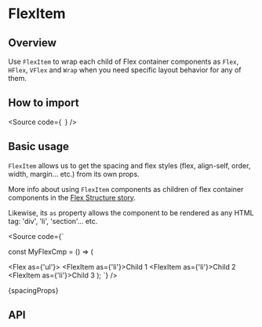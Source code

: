 

<Meta of={Stories} />

# FlexItem

## Overview

Use `FlexItem` to wrap each child of Flex container components as `Flex`, `HFlex`,
`VFlex` and `Wrap` when you need specific layout behavior for any of them.

## How to import

<Source
  code={`
`}
/>

## Basic usage

<Canvas of={Stories.Base} />

`FlexItem` allows us to get the spacing and flex styles (flex, align-self, order, width, margin... etc.)
from its own props.

<Canvas of={FlexStories.FlexAndFlexItems} />

More info about using `FlexItem` components as children of flex container
components in the [Flex Structure story](?path=/docs/public-atoms-flex-docs--page#structure).

Likewise, its `as` property allows the component to be rendered as any HTML tag:
'div', 'li', 'section'... etc.

<Source
  code={`

const MyFlexCmp = () => (

<Flex as={'ul'}>
  <FlexItem as={'li'}>Child 1</FlexItem>
  <FlexItem as={'li'}>Child 2</FlexItem>
  <FlexItem as={'li'}>Child 3</FlexItem>
</Flex>
); `} />

<Markdown>{spacingProps}</Markdown>

## API

<ArgTypes of={Stories} />
